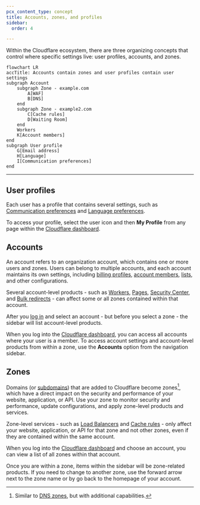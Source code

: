 ```yaml
---
pcx_content_type: concept
title: Accounts, zones, and profiles
sidebar:
  order: 4

---
```


Within the Cloudflare ecosystem, there are three organizing concepts that control where specific settings live: user profiles, accounts, and zones.

```mermaid
flowchart LR
accTitle: Accounts contain zones and user profiles contain user settings
subgraph Account
    subgraph Zone - example.com
        A[WAF]
        B[DNS]
    end
    subgraph Zone - example2.com
        C[Cache rules]
        D[Waiting Room]
    end
    Workers
    K[Account members]
end
subgraph User profile
    G[Email address]
    H[Language]
    I[Communication preferences]
end
```

***

## User profiles

Each user has a profile that contains several settings, such as [Communication preferences](/fundamentals/account/customize-account/#communication-preference/) and [Language preferences](/fundamentals/account/customize-account/#language-preference/).

To access your profile, select the user icon and then **My Profile** from any page within the [Cloudflare dashboard](https://dash.cloudflare.com).

## Accounts

An account refers to an organization account, which contains one or more users and zones. Users can belong to multiple accounts, and each account maintains its own settings, including [billing profiles](/billing/create-billing-profile/), [account members](/fundamentals/manage-members/), [lists](/waf/tools/lists/), and other configurations.

Several account-level products - such as [Workers](/workers/), [Pages](/pages/), [Security Center](/security-center/), and [Bulk redirects](/rules/url-forwarding/bulk-redirects/) - can affect some or all zones contained within that account.

After you [log in](https://dash.cloudflare.com) and select an account - but before you select a zone - the sidebar will list account-level products.

When you log into the [Cloudflare dashboard](https://dash.cloudflare.com), you can access all accounts where your user is a member. To access account settings and account-level products from within a zone, use the **Accounts** option from the navigation sidebar.

## Zones

Domains (or [subdomains](/dns/zone-setups/subdomain-setup/)) that are added to Cloudflare become zones[^1], which have a direct impact on the security and performance of your website, application, or API. Use your zone to monitor security and performance, update configurations, and apply zone-level products and services.

Zone-level services - such as [Load Balancers](/load-balancing/) and [Cache rules](/cache/how-to/cache-rules/) - only affect your website, application, or API for that zone and not other zones, even if they are contained within the same account.

When you log into the [Cloudflare dashboard](https://dash.cloudflare.com) and choose an account, you can view a list of all zones within that account.

Once you are within a zone, items within the sidebar will be zone-related products. If you need to change to another zone, use the forward arrow next to the zone name or by go back to the homepage of your account.

[^1]: Similar to [DNS zones](https://www.cloudflare.com/learning/dns/glossary/dns-zone/), but with additional capabilities.
